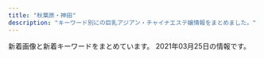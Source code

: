 ```yaml
---
title: "秋葉原・神田"
description: "キーワード別にの巨乳アジアン・チャイナエステ嬢情報をまとめました。"
---
```


新着画像と新着キーワードをまとめています。
2021年03月25日の情報です。

<DmmAffiliateIns />
<KeywordTable
  shops={
    [
    {
        "url": "http://genki-morix2.asia/",
        "keywords": {
            "84": 2,
            "87": 7,
            "86": 1,
            "88": 4,
            "C": 9,
            "89": 1,
            "85": 1
        },
        "station": "JR\u795e\u7530\u99c5\u6771\u53e3",
        "img_links": [
            "http://genki-morix2.asia/img/st30.jpg",
            "http://genki-morix2.asia/img/st52.jpg",
            "http://genki-morix2.asia/img/botton.png",
            "http://genki-morix2.asia/img/st58.jpg",
            "http://genki-morix2.asia/img/st24.jpg",
            "http://genki-morix2.asia/img/st019.jpg",
            "http://genki-morix2.asia/img/sta54.jpg",
            "http://genki-morix2.asia/img/st53.jpg",
            "http://genki-morix2.asia/img/no-photo-newface.jpg",
            "http://genki-morix2.asia/img/a.png",
            "http://genki-morix2.asia/img/st55.jpg",
            "http://genki-morix2.asia/img/sta58.jpg",
            "http://genki-morix2.asia/img/st053.jpg",
            "http://genki-morix2.asia/img/Q.png",
            "http://genki-morix2.asia/img/st16.jpg",
            "http://genki-morix2.asia/img/i.png",
            "http://genki-morix2.asia/img/st19.jpg",
            "http://genki-morix2.asia/img/st54.jpg",
            "http://genki-morix2.asia/img/st47.jpg",
            "http://genki-morix2.asia/img/sta47.jpg"
        ],
        "name": "\u5143\u6c17\u30e2\u30ea\u30e2\u30ea"
    },
    {
        "img_links": [
            "http://k-cocoro.co/images/remo.jpg",
            "http://k-cocoro.co/images/girlx_top.png",
            "http://k-cocoro.co/images/right_top.png",
            "http://k-cocoro.co/images/shishu_03.jpg",
            "http://k-cocoro.co/images/shishu_01.jpg",
            "http://k-cocoro.co/images/003.jpg",
            "http://k-cocoro.co/images/004.jpg",
            "http://k-cocoro.co/images/ss.jpg",
            "http://k-cocoro.co/images/002.jpg",
            "http://k-cocoro.co/images/right_bottom.png",
            "http://k-cocoro.co/images/mail.png",
            "http://k-cocoro.co/images/news_top.jpg",
            "http://k-cocoro.co/images/tite-staff.png",
            "http://k-cocoro.co/images/gg1.jpg",
            "http://k-cocoro.co/images/mya.jpg",
            "http://k-cocoro.co/images/girl_top.png",
            "http://k-cocoro.co/images/girl_01.png",
            "http://k-cocoro.co/images/nei_03.png",
            "http://k-cocoro.co/images/g2.jpg",
            "http://k-cocoro.co/images/pagetop.png",
            "http://k-cocoro.co/images/tite-magazine.png",
            "http://k-cocoro.co/images/nei_01.png",
            "http://k-cocoro.co/images/shishu_02.jpg",
            "http://k-cocoro.co/images/gg2.jpg",
            "http://k-cocoro.co/images/001.jpg",
            "http://k-cocoro.co/images/grande.jpg",
            "http://k-cocoro.co/images/girl_03.png",
            "http://k-cocoro.co/images/noimage.jpg",
            "http://k-cocoro.co/images/s2.jpg",
            "http://k-cocoro.co/images/yu.jpg",
            "http://k-cocoro.co/images/momo.jpg"
        ],
        "url": "http://k-cocoro.co/",
        "station": "JR\u795e\u7530\u99c5\u6771\u53e3",
        "name": "COCORO",
        "keywords": {
            "E": 4,
            "G": 1,
            "D": 3
        }
    },
    {
        "img_links": [],
        "name": "\u6c34\u306e\u604b",
        "station": "JR\u795e\u7530\u99c5\u5357\u53e3",
        "keywords": {},
        "url": "https://mizuno-koi.com/"
    },
    {
        "name": "\u30cf\u30d4\u30cd\u30b9",
        "keywords": {
            "86": 8,
            "83": 2,
            "E": 4,
            "C": 33,
            "88": 1,
            "87": 4,
            "85": 5,
            "89": 1,
            "D": 11
        },
        "url": "http://loman.ies.fun/",
        "station": "JR\u795e\u7530\u99c5\u5317\u53e3",
        "img_links": [
            "http://loman.ies.fun/photos/sites/33/2020/03/2020032611565659.jpg",
            "http://loman.ies.fun/photos/sites/33/2020/03/2020032611153250.jpg",
            "http://loman.ies.fun/photos/sites/33/2020/03/2020032611555543.jpg",
            "http://loman.ies.fun/images/room4.jpg",
            "http://loman.ies.fun/photos/sites/33/2020/08/2020081913260795.jpg",
            "http://loman.ies.fun/images/room2.jpg",
            "http://loman.ies.fun/images/s_staff.png",
            "http://loman.ies.fun/photos/sites/33/2020/03/202003261151446.jpg",
            "http://loman.ies.fun/photos/sites/33/2020/03/2020032611511046.jpg",
            "http://loman.ies.fun/photos/sites/33/2020/03/2020032611553428.jpg",
            "http://loman.ies.fun/photos/sites/33/2020/03/2020032611522152.jpg",
            "http://loman.ies.fun/photos/sites/33/2020/03/2020032611581687.jpg",
            "http://loman.ies.fun/photos/sites/33/2020/03/2020032611584396.jpg",
            "http://loman.ies.fun/images/s_news.png",
            "http://loman.ies.fun/photos/sites/33/2020/03/202003261200240.jpg",
            "http://loman.ies.fun/images/girl-z2.jpg",
            "http://loman.ies.fun/photos/sites/33/2020/03/202003261138067.jpg",
            "http://loman.ies.fun/images/girl-z1.jpg",
            "http://loman.ies.fun/images/s_pick.png",
            "http://loman.ies.fun/images/room3.jpg",
            "http://loman.ies.fun/photos/sites/33/2020/03/2020032611445885.jpg",
            "http://loman.ies.fun/images/mobile.jpg",
            "http://loman.ies.fun/photos/sites/33/2020/03/2020032611443518.jpg",
            "http://loman.ies.fun/images/top.png",
            "http://loman.ies.fun/photos/sites/33/2020/03/2020032611581578.jpg",
            "http://loman.ies.fun/photos/sites/33/2020/03/2020032612000446.jpg",
            "http://loman.ies.fun/photos/sites/33/2020/03/2020032611445837.jpg",
            "http://loman.ies.fun/photos/sites/33/2020/03/2020032611565587.jpg",
            "http://loman.ies.fun/photos/sites/33/2020/03/2020032611562755.jpg",
            "http://loman.ies.fun/photos/sites/33/2020/03/2020032611565613.jpg",
            "http://loman.ies.fun/photos/sites/33/2020/03/202003261158439.jpg",
            "http://loman.ies.fun/images/room1.jpg"
        ]
    },
    {
        "name": "\u7652\u611b",
        "url": "http://yu-ai.work/",
        "img_links": [
            "http://yu-ai.work/img/st18.jpg",
            "http://yu-ai.work/img/st019.jpg",
            "http://yu-ai.work/sp/img/botton.jpg",
            "http://yu-ai.work/img/sta13.jpg",
            "http://yu-ai.work/sp/img/sta16.jpg",
            "http://yu-ai.work/img/sc15.jpg",
            "http://yu-ai.work/sp/img/sta9.jpg",
            "http://yu-ai.work/img/men-es-ran.jpg",
            "http://yu-ai.work/img/sta16.jpg",
            "http://yu-ai.work/sp/img/p17.jpg",
            "http://yu-ai.work/sp/img/sta10.jpg",
            "http://yu-ai.work/sp/img/acc3.jpg",
            "http://yu-ai.work/img/sc9.jpg",
            "http://yu-ai.work/img/st12.jpg",
            "http://yu-ai.work/img/head.jpg",
            "http://yu-ai.work/img/sta12.jpg",
            "http://yu-ai.work/sp/img/pic.jpg",
            "http://yu-ai.work/img/st010.jpg",
            "http://yu-ai.work/img/st14.jpg",
            "http://yu-ai.work/img/sc10.jpg",
            "http://yu-ai.work/sp/img/add.jpg",
            "http://yu-ai.work/img/fla.jpg",
            "http://yu-ai.work/img/sta20.jpg",
            "http://yu-ai.work/img/sta18.jpg",
            "http://yu-ai.work/img/st13.jpg",
            "http://yu-ai.work/img/sc17.jpg",
            "http://yu-ai.work/img/st17.jpg",
            "http://yu-ai.work/img/st9.jpg",
            "http://yu-ai.work/img/st014.jpg",
            "http://yu-ai.work/img/acc3.jpg",
            "http://yu-ai.work/img/st013.jpg",
            "http://yu-ai.work/sp/img/sta20.jpg",
            "http://yu-ai.work/sp/img/p20.jpg",
            "http://yu-ai.work/sp/img/pc.jpg",
            "http://yu-ai.work/sp/img/tit.jpg",
            "http://yu-ai.work/img/st0012.jpg",
            "http://yu-ai.work/img/st16.jpg",
            "http://yu-ai.work/img/sta14.jpg",
            "http://yu-ai.work/img/sc16.jpg",
            "http://yu-ai.work/sp/img/time.jpg",
            "http://yu-ai.work/img/botton.jpg",
            "http://yu-ai.work/img/sc20.jpg",
            "http://yu-ai.work/sp/img/t-o.jpg",
            "http://yu-ai.work/img/st009.jpg",
            "http://yu-ai.work/img/sta10.jpg",
            "http://yu-ai.work/img/sc19.jpg",
            "http://yu-ai.work/sp/img/t-r.jpg",
            "http://yu-ai.work/img/st012.jpg",
            "http://yu-ai.work/img/st20.jpg",
            "http://yu-ai.work/img/sc18.jpg",
            "http://yu-ai.work/img/st10.jpg",
            "http://yu-ai.work/sp/img/info.jpg",
            "http://yu-ai.work/sp/img/t-s.jpg",
            "http://yu-ai.work/sp/img/p18.jpg",
            "http://yu-ai.work/sp/img/sta12.jpg",
            "http://yu-ai.work/sp/img/sys.jpg",
            "http://yu-ai.work/img/st19.jpg",
            "http://yu-ai.work/sp/img/t-t.jpg",
            "http://yu-ai.work/img/acc1.jpg",
            "http://yu-ai.work/img/sc13.jpg",
            "http://yu-ai.work/sp/img/sta15.jpg",
            "http://yu-ai.work/img/sc14.jpg",
            "http://yu-ai.work/sp/img/sta17.jpg",
            "http://yu-ai.work/img/nos.jpg",
            "http://yu-ai.work/img/sc12.jpg",
            "http://yu-ai.work/img/acc2.jpg",
            "http://yu-ai.work/img/st15.jpg",
            "http://yu-ai.work/sp/img/acc2.jpg",
            "http://yu-ai.work/sp/img/sta18.jpg",
            "http://yu-ai.work/img/sta17.jpg",
            "http://yu-ai.work/img/sta19.jpg",
            "http://yu-ai.work/img/st020.jpg",
            "http://yu-ai.work/sp/img/sta14.jpg",
            "http://yu-ai.work/sp/img/tel.jpg",
            "http://yu-ai.work/img/st018.jpg",
            "http://yu-ai.work/sp/img/sta13.jpg",
            "http://yu-ai.work/sp/img/sta19.jpg",
            "http://yu-ai.work/img/st0013.jpg",
            "http://yu-ai.work/img/st09.jpg",
            "http://yu-ai.work/img/sta15.jpg",
            "http://yu-ai.work/sp/img/t-a.jpg",
            "http://yu-ai.work/sp/img/cam.jpg",
            "http://yu-ai.work/sp/img/p19.jpg",
            "http://yu-ai.work/img/sta9.jpg",
            "http://yu-ai.work/sp/img/acc1.jpg",
            "http://yu-ai.work/img/st015.jpg"
        ],
        "station": "JR\u79cb\u8449\u539f\u99c5\u662d\u548c\u901a\u308a\u53e3",
        "keywords": {
            "84": 3,
            "86": 3,
            "C": 24,
            "85": 24,
            "D": 24,
            "87": 3,
            "E": 3
        }
    },
    {
        "img_links": [
            "http://kaede.tyo.cm/images/s1.png",
            "http://kaede.tyo.cm/photos/sites/15/2019/01/2019012110352218.jpg",
            "http://kaede.tyo.cm/photos/sites/15/2017/04/8.jpg",
            "http://kaede.tyo.cm/photos/sites/15/2018/12/2018122811325315.jpg",
            "http://kaede.tyo.cm/photos/sites/15/2017/07/\u5fae\u4fe1\u56fe\u7247_20170731133036.jpg",
            "http://kaede.tyo.cm/photos/sites/15/2018/07/2018070602462928.jpg",
            "http://kaede.tyo.cm/images/n1.jpg",
            "http://kaede.tyo.cm/images/s_pick.png",
            "http://kaede.tyo.cm/photos/sites/15/2018/12/2018122510575438.jpg",
            "http://kaede.tyo.cm/photos/sites/15/2018/04/2018042103445537.jpg",
            "http://kaede.tyo.cm/photos/sites/15/2017/04/03.jpg",
            "http://kaede.tyo.cm/images/s_news.png",
            "http://kaede.tyo.cm/images/n3.png",
            "http://kaede.tyo.cm/photos/sites/15/2018/03/2018032208244424.jpg",
            "http://kaede.tyo.cm/images/s3.png",
            "http://kaede.tyo.cm/photos/sites/15/2019/07/2019072218445895.jpg",
            "http://kaede.tyo.cm/photos/sites/15/2017/05/05.jpg",
            "http://kaede.tyo.cm/images/s_staff.jpg",
            "http://kaede.tyo.cm/photos/sites/15/2017/03/298510852981895493.jpg",
            "http://kaede.tyo.cm/images/top.png",
            "http://kaede.tyo.cm/photos/sites/15/2020/08/2020081913203996.jpg",
            "http://kaede.tyo.cm/images/room1.jpg",
            "http://kaede.tyo.cm/photos/sites/15/2018/05/2018052602053211.jpg",
            "http://kaede.tyo.cm/photos/sites/15/2018/10/2018101210462259.jpg",
            "http://kaede.tyo.cm/photos/sites/15/2019/08/201908021145272.jpg",
            "http://kaede.tyo.cm/photos/sites/15/2017/11/2017112902394723.jpg",
            "http://kaede.tyo.cm/photos/sites/15/2017/05/10.jpg",
            "http://kaede.tyo.cm/photos/sites/15/2019/11/2019110102312566.jpg",
            "http://kaede.tyo.cm/photos/sites/15/2018/01/2018013009203349.jpg",
            "http://kaede.tyo.cm/images/room2.jpg",
            "http://kaede.tyo.cm/images/room3.jpg",
            "http://kaede.tyo.cm/images/mobile.png",
            "http://kaede.tyo.cm/photos/sites/15/2018/12/2018122110282270.jpg",
            "http://kaede.tyo.cm/images/room4.jpg",
            "http://kaede.tyo.cm/photos/sites/15/2018/07/2018071202180120.jpg",
            "http://kaede.tyo.cm/photos/sites/15/2019/09/2019092410360674.jpg",
            "http://kaede.tyo.cm/photos/sites/15/2018/06/2018060802410544.jpg",
            "http://kaede.tyo.cm/photos/sites/15/2018/09/2018090301232862.jpg",
            "http://kaede.tyo.cm/photos/sites/15/2019/08/201908031036100.jpg",
            "http://kaede.tyo.cm/photos/sites/15/2018/07/201807050359241.jpg",
            "http://kaede.tyo.cm/photos/sites/15/2018/03/2018031401333199.jpg",
            "http://kaede.tyo.cm/photos/sites/15/2017/05/1.jpg",
            "http://kaede.tyo.cm/photos/sites/15/2018/09/2018092310253191.jpg",
            "http://kaede.tyo.cm/photos/sites/15/2020/03/2020031613344696.jpg",
            "http://kaede.tyo.cm/photos/sites/15/2018/12/2018122510562151.jpg",
            "http://kaede.tyo.cm/photos/sites/15/2019/07/2019072310543855.jpg",
            "http://kaede.tyo.cm/photos/sites/15/2017/12/2017121802123582.jpg",
            "http://kaede.tyo.cm/photos/sites/15/2017/04/st4.jpg",
            "http://kaede.tyo.cm/photos/sites/15/2019/05/2019051510502494.jpg",
            "http://kaede.tyo.cm/photos/sites/15/2019/11/2019110102312976.jpg"
        ],
        "name": "\u604b\u306e\u82b1",
        "keywords": {
            "87": 6,
            "C": 2,
            "88": 2,
            "E": 5,
            "86": 14,
            "D": 21,
            "85": 5,
            "84": 1,
            "F": 1,
            "\u4e73": 1,
            "90": 1
        },
        "station": "JR\u795e\u7530\u99c5\u6771\u53e3",
        "url": "http://kaede.tyo.cm/"
    },
    {
        "name": "\u8336\u8336",
        "img_links": [
            "http://esute-kanda.tokyo/images/st/st_ran.jpg",
            "http://esute-kanda.tokyo/images/st/st_mariko.jpg",
            "http://esute-kanda.tokyo/images/st/st_rui.jpg",
            "http://esute-kanda.tokyo/images/st/st_moka.jpg",
            "http://esute-kanda.tokyo/images/st/st_natsu.jpg",
            "http://esute-kanda.tokyo/images/st/st_riri.jpg",
            "http://esute-kanda.tokyo/images/st/st_momo.jpg",
            "http://esute-kanda.tokyo/images/st/st_sakura.jpg",
            "http://esute-kanda.tokyo/images/access/ac_photo.jpg",
            "http://esute-kanda.tokyo/images/st/st_jennie.jpg",
            "http://esute-kanda.tokyo/images/st/st_ryo.jpg",
            "http://esute-kanda.tokyo/images/st/st_suzu.jpg",
            "http://esute-kanda.tokyo/images/st/st_yuyu.jpg",
            "http://esute-kanda.tokyo/images/st/st_mao.jpg",
            "http://esute-kanda.tokyo/images/st/st_kanon.jpg",
            "http://esute-kanda.tokyo/images/st/st_yuki.jpg",
            "http://esute-kanda.tokyo/images/st/st_yaya.jpg",
            "http://esute-kanda.tokyo/images/st/st_yuuka.jpg",
            "http://esute-kanda.tokyo/images/st/st_jennie2.jpg",
            "http://esute-kanda.tokyo/images/top2.png",
            "http://esute-kanda.tokyo/images/st/st_sara.jpg",
            "http://esute-kanda.tokyo/images/top.png",
            "http://esute-kanda.tokyo/images/st/st_ayaka.jpg",
            "http://esute-kanda.tokyo/images/st/st_nanami.jpg",
            "http://esute-kanda.tokyo/images/st/st_riko.jpg"
        ],
        "url": "http://esute-kanda.tokyo/",
        "keywords": {
            "C": 24,
            "G": 4,
            "\u7206\u4e73": 4,
            "\u4e73": 4,
            "D": 12,
            "\u80f8": 1,
            "F": 9,
            "E": 4
        },
        "station": "\u795e\u7530\u99c5\u897f\u53e3"
    },
    {
        "station": "JR\u79cb\u8449\u539f\u99c5\u662d\u548c\u901a\u308a\u53e3",
        "img_links": [
            "http://rakuen.weblog.tc/sys2.jpg",
            "http://rakuen.weblog.tc/s1.png",
            "http://rakuen.weblog.tc/head.jpg",
            "http://rakuen.weblog.tc/2/uploadimg/1610606104.jpg",
            "http://rakuen.weblog.tc/sys1.jpg",
            "http://rakuen.weblog.tc/staff_t.jpg",
            "http://rakuen.weblog.tc/2/uploadimg/1597806778.jpg",
            "http://rakuen.weblog.tc/2/uploadimg/1608816747.jpg",
            "http://rakuen.weblog.tc/news.jpg",
            "http://rakuen.weblog.tc/int1.png",
            "http://rakuen.weblog.tc/2/uploadimg/1615208908.jpeg",
            "http://rakuen.weblog.tc/2/uploadimg/1607661251.jpg",
            "http://rakuen.weblog.tc/2/uploadimg/1591787978.jpg",
            "http://rakuen.weblog.tc/2/uploadimg/1587527512.jpg",
            "http://rakuen.weblog.tc/2/uploadimg/1587527299.jpg",
            "http://rakuen.weblog.tc/2/uploadimg/1604372331.jpg",
            "http://rakuen.weblog.tc/2/uploadimg/1615208938.jpg",
            "http://rakuen.weblog.tc/2/uploadimg/1610606335.jpg"
        ],
        "name": "\u697d\u5712",
        "keywords": {
            "87": 1,
            "86": 3,
            "C": 1,
            "85": 2,
            "D": 3,
            "90": 1,
            "E": 3,
            "98": 1,
            "83": 1,
            "G": 1
        },
        "url": "http://rakuen.weblog.tc/"
    },
    {
        "keywords": {
            "85": 6,
            "87": 8,
            "89": 4,
            "D": 18,
            "86": 4,
            "E": 2
        },
        "name": "\u30e9\u30d6\u30ac\u30fc\u30c7\u30f3",
        "station": "JR\u79cb\u8449\u539f\u99c5\u662d\u548c\u901a\u308a\u53e3",
        "img_links": [
            "http://www.lovegarden-s.info/img/pic_info.png",
            "http://www.lovegarden-s.info/photo/202001/15796781601253232552.jpg",
            "http://www.lovegarden-s.info/img/return.png",
            "http://www.lovegarden-s.info/photo/201602/14547356612012610027.jpg",
            "http://www.lovegarden-s.info/photo/home/4831576458331.jpg",
            "http://www.lovegarden-s.info/photo/201811/15420361921270089007.jpg",
            "http://www.lovegarden-s.info/photo/201504/1430403080602083079.jpg",
            "http://www.lovegarden-s.info/photo/home/1071580955755.jpg",
            "http://www.lovegarden-s.info/photo/201912/15762841361405259657.png",
            "http://www.lovegarden-s.info/photo/201912/15764583101976861511.jpg",
            "http://www.lovegarden-s.info/img/img1.png",
            "http://www.lovegarden-s.info/img/info.png",
            "http://www.lovegarden-s.info/photo/home/4231542036212.jpg",
            "http://www.lovegarden-s.info/photo/home/8341599896251.jpg",
            "http://www.lovegarden-s.info/photo/home/8901454735680.jpg",
            "http://www.lovegarden-s.info/photo/202009/15998962431272351164.jpeg",
            "http://www.lovegarden-s.info/photo/home/7251576458086.jpg",
            "http://www.lovegarden-s.info/photo/home/8951576457983.jpg",
            "http://www.lovegarden-s.info/photo/home/8651455104921.jpg",
            "http://www.lovegarden-s.info/photo/home/9871580969716.jpg",
            "http://www.lovegarden-s.info/photo/home/4781579678186.jpg",
            "http://www.lovegarden-s.info/img/link.png",
            "http://www.lovegarden-s.info/photo/202002/1580969705245014003.jpeg",
            "http://www.lovegarden-s.info/img/top.png",
            "http://www.lovegarden-s.info/img/staff.png",
            "http://www.lovegarden-s.info/photo/202002/15809557251246469135.jpg",
            "http://www.lovegarden-s.info/photo/201912/15762826581589257136.jpeg",
            "http://www.lovegarden-s.info/photo/home/9601430403087.jpg",
            "http://www.lovegarden-s.info/img/re2.png",
            "http://www.lovegarden-s.info/photo/201602/1455104915985663806.jpg",
            "http://www.lovegarden-s.info/img/img2.png"
        ],
        "url": "http://www.lovegarden-s.info/"
    },
    {
        "station": "JR\u79cb\u8449\u539f\u99c5\u662d\u548c\u901a\u308a\u53e3",
        "name": "\u5409\u96c5",
        "keywords": {},
        "url": "http://ziya7788.info/",
        "img_links": [
            "http://ziya7788.info/images/top-1_09.jpg",
            "http://ziya7788.info/images/top-news.jpg",
            "http://ziya7788.info/images/top-1_01.jpg",
            "http://ziya7788.info/images/top-munu-1_02.jpg",
            "http://ziya7788.info/images/top-munu-1_05.jpg",
            "http://ziya7788.info/images/staff-img.jpg",
            "http://ziya7788.info/images/top-1_03.jpg",
            "http://ziya7788.info/images/top-1_06.jpg",
            "http://ziya7788.info/images/index_qr.jpg",
            "http://ziya7788.info/images/top-munu-1_01.jpg",
            "http://ziya7788.info/images/top-munu-1_06.jpg",
            "http://ziya7788.info/images/i-4.jpg",
            "http://ziya7788.info/images/i-3.jpg",
            "http://ziya7788.info/images/top-img.jpg",
            "http://ziya7788.info/images/top-munu-1_04.jpg",
            "http://ziya7788.info/images/top-1_07.jpg",
            "http://ziya7788.info/images/top-1_02.jpg",
            "http://ziya7788.info/images/top-munu-1_03.jpg",
            "http://ziya7788.info/images/i-2.jpg",
            "http://ziya7788.info/images/i-5.jpg",
            "http://ziya7788.info/images/top-1_04.jpg",
            "http://ziya7788.info/images/i-6.jpg",
            "http://ziya7788.info/images/top-1_08.jpg",
            "http://ziya7788.info/images/i-1.jpg",
            "http://ziya7788.info/images/top-1_05.jpg"
        ]
    },
    {
        "name": "\u5c11\u5973\u5b66\u5712",
        "img_links": [
            "http://gakuenadmin.jpest.net/uploads/2021/03/2021031703491211.jpeg",
            "http://gakuenadmin.jpest.net/uploads/2020/11/2020112607092280.jpeg",
            "http://gakuenadmin.jpest.net/uploads/2021/01/2021012602174428-e1615696882103.jpeg",
            "http://gakuenadmin.jpest.net/uploads/2021/01/2021013104094765.jpg",
            "http://gakuenadmin.jpest.net/uploads/2021/02/2021021709042073.jpeg",
            "http://gakuenadmin.jpest.net/uploads/2021/02/2021021404551428.jpg",
            "http://gakuenadmin.jpest.net/uploads/2021/02/2021021404545968.jpg",
            "http://gakuenadmin.jpest.net/uploads/2021/01/2021013104085726.jpg",
            "http://gakuenadmin.jpest.net/uploads/2021/02/2021021404543751.jpg",
            "http://gakuen.jpest.net/images/c2.jpg",
            "http://gakuen.jpest.net/images/c6.jpg",
            "http://gakuen.jpest.net/images/c9.jpg",
            "http://gakuenadmin.jpest.net/uploads/2020/11/202011170741460-e1613281451949.jpg",
            "http://gakuenadmin.jpest.net/uploads/2021/03/2021032214491843-e1616424582330.jpeg",
            "http://gakuenadmin.jpest.net/uploads/2020/11/2020111707403491.jpg",
            "http://gakuenadmin.jpest.net/uploads/2021/03/2021031909080778-e1616144896573.jpeg",
            "http://gakuen.jpest.net/images/c7.jpg",
            "http://gakuenadmin.jpest.net/uploads/2020/11/2020111905172382.jpeg",
            "http://gakuenadmin.jpest.net/uploads/2020/11/2020112607090815.jpeg",
            "http://gakuen.jpest.net/images/c10.jpg",
            "http://gakuen.jpest.net/images/c8.jpg",
            "http://gakuenadmin.jpest.net/uploads/2021/03/2021031703464276.jpeg",
            "http://gakuenadmin.jpest.net/uploads/2021/03/2021032109395478-e1616319941987.jpeg",
            "http://gakuen.jpest.net/images/c4.jpg",
            "http://gakuenadmin.jpest.net/uploads/2020/11/2020111905143846.jpeg",
            "http://gakuen.jpest.net/images/c3.jpg",
            "http://gakuenadmin.jpest.net/uploads/2021/02/2021021405363587.jpeg",
            "http://gakuenadmin.jpest.net/uploads/2021/02/2021021709012527.jpeg",
            "http://gakuen.jpest.net/images/tel.png",
            "http://gakuen.jpest.net/images/c1.jpg",
            "http://gakuenadmin.jpest.net/uploads/2020/11/g4.jpg",
            "http://gakuen.jpest.net/images/c5.jpg"
        ],
        "url": "http://gakuen.jpest.net/",
        "station": "JR\u79cb\u8449\u539f\u99c5\u662d\u548c\u901a\u308a\u53e3",
        "keywords": {
            "85": 2,
            "E": 1,
            "89": 2,
            "C": 2,
            "88": 1,
            "F": 2
        }
    },
    {
        "name": "\u3082\u307f\u697d",
        "station": "JR\u795e\u7530\u99c5\u897f\u53e3",
        "url": "http://refresh-salon.tokyo/",
        "img_links": [
            "http://refresh-salon.tokyo/images/st/st_saya.jpg",
            "http://refresh-salon.tokyo/images/st/st_risa.jpg",
            "http://refresh-salon.tokyo/images/st/st_rin.jpg",
            "http://refresh-salon.tokyo/images/st/st_anna.jpg",
            "http://refresh-salon.tokyo/images/topimage/main2.jpg",
            "http://refresh-salon.tokyo/images/img/wanted.jpg",
            "http://refresh-salon.tokyo/images/st/st_momo.jpg",
            "http://refresh-salon.tokyo/images/st/st_mei.jpg",
            "http://refresh-salon.tokyo/images/st/st_mariko.jpg",
            "http://refresh-salon.tokyo/images/st/st_miko.jpg",
            "http://refresh-salon.tokyo/images/st/st_nana.jpg",
            "http://refresh-salon.tokyo/images/st/st_aiko.jpg",
            "http://refresh-salon.tokyo/images/st/st_koko.jpg",
            "http://refresh-salon.tokyo/images/st/st_junko.jpg"
        ],
        "keywords": {
            "E": 2,
            "C": 41,
            "D": 20,
            "G": 2
        }
    },
    {
        "keywords": {
            "90": 1,
            "89": 1,
            "C": 2,
            "88": 1,
            "87": 2,
            "D": 2
        },
        "img_links": [
            "http://junpu.jpest.net/images/b1.jpg",
            "http://junpuadmin.jpest.net/uploads/2021/03/F7C00EE9-927A-47A7-8326-5DDD734524D3-e1616670644624.jpeg",
            "http://junpu.jpest.net/images/footer.jpg",
            "http://junpu.jpest.net/images/head.jpg",
            "http://junpu.jpest.net/images/tt.jpg",
            "http://junpuadmin.jpest.net/uploads/2021/03/83C48824-2519-4242-AFE2-7378C799E7A5-e1616669850275.jpeg",
            "http://junpu.jpest.net/images/r4.jpg",
            "http://junpu.jpest.net/images/tiao.jpg",
            "http://junpu.jpest.net/images/telb1.jpg",
            "http://junpuadmin.jpest.net/uploads/2021/03/7DF98585-FEC5-4FF5-9678-A9BFC136BDE3-e1616669731256.jpeg",
            "http://junpuadmin.jpest.net/uploads/2021/03/68E5FAF6-27FF-49F8-890E-3E20D21AD5CA-e1616669772474.jpeg",
            "http://junpu.jpest.net/images/sys.png",
            "http://junpu.jpest.net/images/telhead.jpg",
            "http://junpuadmin.jpest.net/uploads/2021/03/E9285618-ADB5-4883-8AD0-CFD49E30DB46-e1616669919644.jpeg",
            "http://junpuadmin.jpest.net/uploads/2021/03/F6B3E21B-950B-49DC-B9B6-248CFD89F68B-e1616669889389.jpeg",
            "http://junpuadmin.jpest.net/uploads/2021/03/D33A0764-9D68-44FD-8176-B734C91547E1-e1616669802826.jpeg"
        ],
        "station": "JR\u79cb\u8449\u539f\u99c5\u662d\u548c\u901a\u308a\u53e3",
        "name": "\u9806\u98a8",
        "url": "http://junpu.jpest.net/"
    },
    {
        "station": "JR\u795e\u7530\u99c5\u5317\u53e3",
        "img_links": [
            "http://nene-kanda.net/images/share/tel.png",
            "http://nene-kanda.net/images/st/st_rumi.jpg",
            "http://nene-kanda.net/images/st/st_mie.jpg",
            "http://nene-kanda.net/images/share/sptel.png",
            "http://nene-kanda.net/images/st/st_saki.jpg",
            "http://nene-kanda.net/images/st/st_miki.jpg",
            "http://nene-kanda.net/images/share/pagetop.png",
            "http://nene-kanda.net/images/topimage/subimage.jpg",
            "http://nene-kanda.net/images/4.jpg",
            "http://nene-kanda.net/images/st/st_mimi.jpg",
            "http://nene-kanda.net/images/st/st_mirei.jpg",
            "http://nene-kanda.net/images/1.jpg",
            "http://nene-kanda.net/images/3.jpg",
            "http://nene-kanda.net/images/2.jpg",
            "http://nene-kanda.net/images/topimage/topimage.jpg",
            "http://nene-kanda.net/images/st/st_mao.jpg",
            "http://nene-kanda.net/images/st/st_hitomi.jpg",
            "http://nene-kanda.net/images/st/st_ruru.jpg"
        ],
        "keywords": {
            "E": 4,
            "F": 4,
            "C": 41,
            "D": 15
        },
        "name": "NeNe\uff5e\u30cd\u30cd\uff5e",
        "url": "http://nene-kanda.net/index.html"
    },
    {
        "name": "\u82b1\u6c34\u6728",
        "img_links": [
            "http://xn--vckg5a9gugx77p8s4b.biz/images/m60.jpg",
            "http://xn--vckg5a9gugx77p8s4b.biz/images/m20.jpg",
            "http://xn--vckg5a9gugx77p8s4b.biz/images/t5.jpg",
            "http://xn--vckg5a9gugx77p8s4b.biz/images/ltb.jpg",
            "http://xn--vckg5a9gugx77p8s4b.biz/images/m40.jpg",
            "http://xn--vckg5a9gugx77p8s4b.biz/images/cg05.jpg",
            "http://xn--vckg5a9gugx77p8s4b.biz/images/rot.jpg",
            "http://xn--vckg5a9gugx77p8s4b.biz/images/m50.jpg",
            "http://xn--vckg5a9gugx77p8s4b.biz/images/cg03.jpg",
            "http://xn--vckg5a9gugx77p8s4b.biz/images/cg07.jpg",
            "http://xn--vckg5a9gugx77p8s4b.biz/images/top.jpg",
            "http://xn--vckg5a9gugx77p8s4b.biz/images/t2.jpg",
            "http://xn--vckg5a9gugx77p8s4b.biz/images/cg02.jpg",
            "http://xn--vckg5a9gugx77p8s4b.biz/images/act.jpg",
            "http://xn--vckg5a9gugx77p8s4b.biz/images/cg01.jpg",
            "http://xn--vckg5a9gugx77p8s4b.biz/images/cg051.jpg",
            "http://xn--vckg5a9gugx77p8s4b.biz/images/t3.jpg",
            "http://xn--vckg5a9gugx77p8s4b.biz/images/cg091.jpg",
            "http://xn--vckg5a9gugx77p8s4b.biz/images/lab.jpg",
            "http://xn--vckg5a9gugx77p8s4b.biz/images/t4.jpg",
            "http://xn--vckg5a9gugx77p8s4b.biz/images/t1.jpg",
            "http://xn--vckg5a9gugx77p8s4b.biz/images/m10.jpg",
            "http://xn--vckg5a9gugx77p8s4b.biz/images/ret1.jpg",
            "http://xn--vckg5a9gugx77p8s4b.biz/images/no.png",
            "http://xn--vckg5a9gugx77p8s4b.biz/images/line.png",
            "http://xn--vckg5a9gugx77p8s4b.biz/images/cg06.jpg",
            "http://xn--vckg5a9gugx77p8s4b.biz/images/ret.jpg",
            "http://xn--vckg5a9gugx77p8s4b.biz/images/cg09.jpg",
            "http://xn--vckg5a9gugx77p8s4b.biz/images/m30.jpg",
            "http://xn--vckg5a9gugx77p8s4b.biz/images/cg04.jpg",
            "http://xn--vckg5a9gugx77p8s4b.biz/images/cg08.jpg",
            "http://xn--vckg5a9gugx77p8s4b.biz/images/fla.jpg"
        ],
        "url": "http://xn--vckg5a9gugx77p8s4b.biz/",
        "keywords": {
            "D": 2,
            "85": 1,
            "88": 2,
            "86": 5,
            "G": 1,
            "E": 5,
            "F": 1,
            "87": 1
        },
        "station": "JR\u79cb\u8449\u539f\u99c5\u662d\u548c\u901a\u308a\u53e3"
    },
    {
        "keywords": {
            "84": 1
        },
        "url": "http://www.asakusabashi-est.xyz/",
        "name": "Oualia\u30fb\u30af\u30aa\u30ea\u30a2",
        "station": "JR\u6d45\u8349\u6a4b\u99c5\u6771\u53e3",
        "img_links": [
            "http://www.asakusabashi-est.xyz/images/nav/lanmu-t-job.jpg",
            "http://www.asakusabashi-est.xyz/images/idnex-down/index-down-if_05.jpg",
            "http://www.asakusabashi-est.xyz/images/staff/4/2.jpg",
            "http://www.asakusabashi-est.xyz/images/top/t3.png",
            "http://www.asakusabashi-est.xyz/images/shop/zi3.png",
            "http://www.asakusabashi-est.xyz/images/idnex-down/index-down-if_03.jpg",
            "http://www.asakusabashi-est.xyz/images/idnex-down/index-down-if_12.jpg",
            "http://www.asakusabashi-est.xyz/images/index-aridel_02.jpg",
            "http://www.asakusabashi-est.xyz/images/index-aridel_10.jpg",
            "http://www.asakusabashi-est.xyz/images/index-aridel_18.jpg",
            "http://www.asakusabashi-est.xyz/images/staff/2/moro/moro.jpg",
            "http://www.asakusabashi-est.xyz/images/staff/4/4.jpg",
            "http://www.asakusabashi-est.xyz/images/staff/akira.jpg",
            "http://www.asakusabashi-est.xyz/images/idnex-down/index-down-if_07.jpg",
            "http://www.asakusabashi-est.xyz/images/nav/lanmu-t-st.jpg",
            "http://www.asakusabashi-est.xyz/images/sys/lanmu-zi-s7.png",
            "http://www.asakusabashi-est.xyz/images/shop/zi4.png",
            "http://www.asakusabashi-est.xyz/images/top/t3.jpg",
            "http://www.asakusabashi-est.xyz/images/index-aridel_20.jpg",
            "http://www.asakusabashi-est.xyz/images/staff/6.jpg",
            "http://www.asakusabashi-est.xyz/images/index-aridel_24.jpg",
            "http://www.asakusabashi-est.xyz/images/shop/zi2.png",
            "http://www.asakusabashi-est.xyz/images/staff/4/3.jpg",
            "http://www.asakusabashi-est.xyz/images/shop/zi.png",
            "http://www.asakusabashi-est.xyz/images/nav/lanmu-t-sys.jpg",
            "http://www.asakusabashi-est.xyz/images/top/t2.jpg",
            "http://www.asakusabashi-est.xyz/images/index-aridel_07.jpg"
        ]
    },
    {
        "img_links": [
            "https://yumegokochi1.com/_src/49451739/s__37322773.jpg",
            "https://yumegokochi1.com/_src/49690958/mikinew22.png",
            "https://yumegokochi1.com/_src/49801147/1.jpg",
            "https://yumegokochi1.com/_src/49451769/sign.png",
            "https://yumegokochi1.com/_src/49451694/img20200920141422782540.png",
            "https://yumegokochi1.com/_src/49451762/9dfc3519-db15-4421-9d5a-72bca41cf758.jpg",
            "https://yumegokochi1.com/_src/49451698/img20200920211111185467.png",
            "https://yumegokochi1.com/_src/49451761/73712a1b-86b8-482b-b4d2-d8a85862327f.jpg",
            "https://yumegokochi1.com/_src/49800470/mikinew22.png",
            "https://yumegokochi1.com/_src/49451688/mikinew22.png",
            "https://yumegokochi1.com/_src/49451759/mikinew22.png",
            "https://yumegokochi1.com/_src/49601604/img_5364.png",
            "https://yumegokochi1.com/_src/49451804/9dfc3519-db15-4421-9d5a-72bca41cf758.jpg",
            "https://yumegokochi1.com/_src/49451704/img20200921221149975618.png",
            "https://yumegokochi1.com/_src/49451710/gettyimages-1124713982.jpg",
            "https://yumegokochi1.com/_src/49600659/mikinew22.png",
            "https://yumegokochi1.com/_src/49690956/mikinew22.png",
            "https://yumegokochi1.com/_src/49451724/2019-06-03_20200201221114.png",
            "https://yumegokochi1.com/_src/49451706/img20200921221149975618.png",
            "https://yumegokochi1.com/_src/53271233/hinamatsuri.png",
            "https://yumegokochi1.com/_src/49451753/mikinew22.png",
            "https://yumegokochi1.com/_src/49451751/s__37707790.jpg",
            "https://yumegokochi1.com/_src/49800727/1.jpg",
            "https://yumegokochi1.com/_src/49451747/mikinew22.png",
            "https://yumegokochi1.com/_src/49451721/2019-06-03_20200201221114.png",
            "https://yumegokochi1.com/_src/49800472/mikinew22.png",
            "https://yumegokochi1.com/_src/49451755/mikinew22.png",
            "https://yumegokochi1.com/_src/49451725/img20200920211111185467.png",
            "https://yumegokochi1.com/_src/49451708/img20200921221149975618.png",
            "https://yumegokochi1.com/_src/49451690/tel.png",
            "https://yumegokochi1.com/_src/49601606/mikinew22.png",
            "https://yumegokochi1.com/_src/49451714/img20200920211111185467.png",
            "https://yumegokochi1.com/_src/49451741/panda.png",
            "https://yumegokochi1.com/_src/49451757/mikinew22.png",
            "https://yumegokochi1.com/_src/49800856/2.jpg",
            "https://yumegokochi1.com/_src/49600657/mikinew22.png",
            "https://yumegokochi1.com/_src/49451712/gettyimages-1124713982.jpg"
        ],
        "name": "\u30d1\u30f3\u30c0\u30de\u30c3\u30b5\u30fc\u30b8",
        "url": "https://yumegokochi1.com/",
        "station": "JR\u79cb\u8449\u539f\u99c5\u662d\u548c\u901a\u308a\u53e3",
        "keywords": {}
    },
    {
        "keywords": {
            "C": 23,
            "F": 23,
            "E": 23,
            "D": 207,
            "G": 23
        },
        "name": "\u7652\u51e6\uff5e\u3086\u3069\u3053\u308d",
        "img_links": [
            "http://yudokoro.xyz/images/campaign.jpg",
            "http://yudokoro.xyz/images/st/st_rena.jpg",
            "http://yudokoro.xyz/images/st/st_miro.jpg",
            "http://yudokoro.xyz/images/st/st_momoka.jpg",
            "http://yudokoro.xyz/images/st/st_ai.jpg",
            "http://yudokoro.xyz/images/st/st_yaya.jpg",
            "http://yudokoro.xyz/images/st/st_ao.jpg",
            "http://yudokoro.xyz/images/header_main_visual2.jpg",
            "http://yudokoro.xyz/images/st/st_yui.jpg",
            "http://yudokoro.xyz/images/st/st_maya.jpg",
            "http://yudokoro.xyz/images/st/st_yumi.jpg",
            "http://yudokoro.xyz/images/st/st_miho.jpg",
            "http://yudokoro.xyz/images/header_main_visual3.jpg",
            "http://yudokoro.xyz/images/header_img.png",
            "http://yudokoro.xyz/images/header_main_visual1.jpg",
            "http://yudokoro.xyz/images/st/st_rara.jpg",
            "http://yudokoro.xyz/images/st/st_yuyu.jpg",
            "http://yudokoro.xyz/images/concept.jpg",
            "http://yudokoro.xyz/images/st/st_koko.jpg",
            "http://yudokoro.xyz/images/news_image.jpg"
        ],
        "station": "JR\u795e\u7530\u99c5\u5317\u53e3",
        "url": "http://yudokoro.xyz/"
    },
    {
        "url": "http://yume-massage.info/",
        "img_links": [
            "http://yume-massage.info/sp/img/p-10.jpg",
            "http://yume-massage.info/img/st1.jpg",
            "http://yume-massage.info/img/st8.jpg",
            "http://yume-massage.info/img/sta8.jpg",
            "http://yume-massage.info/img/st9.jpg",
            "http://yume-massage.info/img/sta10.jpg",
            "http://yume-massage.info/sp/img/botton.jpg",
            "http://yume-massage.info/img/st3.jpg",
            "http://yume-massage.info/sp/img/time.jpg",
            "http://yume-massage.info/img/sta9.jpg",
            "http://yume-massage.info/img/sta6.jpg",
            "http://yume-massage.info/img/sta4.jpg",
            "http://yume-massage.info/img/head2.jpg",
            "http://yume-massage.info/sp/img/add2.jpg",
            "http://yume-massage.info/img/botton.jpg",
            "http://yume-massage.info/img/st4.jpg",
            "http://yume-massage.info/img/st7.jpg",
            "http://yume-massage.info/img/sta1.jpg",
            "http://yume-massage.info/img/mo.png",
            "http://yume-massage.info/sp/img/t-s.jpg",
            "http://yume-massage.info/sp/img/sys.jpg",
            "http://yume-massage.info/sp/img/s4.jpg",
            "http://yume-massage.info/img/s6.jpg",
            "http://yume-massage.info/img/st06.jpg",
            "http://yume-massage.info/sp/img/p-6.jpg",
            "http://yume-massage.info/sp/img/tel.jpg",
            "http://yume-massage.info/img/st10.jpg",
            "http://yume-massage.info/sp/img/t-a.jpg",
            "http://yume-massage.info/img/sta7.jpg",
            "http://yume-massage.info/img/st5.jpg",
            "http://yume-massage.info/img/s4.jpg",
            "http://yume-massage.info/sp/img/pic.jpg",
            "http://yume-massage.info/sp/img/pc.jpg",
            "http://yume-massage.info/sp/img/t-t.jpg",
            "http://yume-massage.info/img/head.jpg",
            "http://yume-massage.info/img/xmas.png",
            "http://yume-massage.info/sp/img/cam.jpg",
            "http://yume-massage.info/sp/img/t-o.jpg",
            "http://yume-massage.info/sp/img/s1.jpg",
            "http://yume-massage.info/sp/img/add.jpg",
            "http://yume-massage.info/sp/img/t-r.jpg",
            "http://yume-massage.info/img/s1.jpg",
            "http://yume-massage.info/sp/img/s8.jpg",
            "http://yume-massage.info/sp/img/info.jpg",
            "http://yume-massage.info/sp/img/kan.jpg",
            "http://yume-massage.info/img/s10.jpg",
            "http://yume-massage.info/sp/img/s6.jpg",
            "http://yume-massage.info/img/s7.jpg",
            "http://yume-massage.info/img/nos.jpg",
            "http://yume-massage.info/sp/img/s9.jpg",
            "http://yume-massage.info/img/s8.jpg",
            "http://yume-massage.info/sp/img/p-9.jpg",
            "http://yume-massage.info/img/kan.jpg",
            "http://yume-massage.info/img/st2.jpg",
            "http://yume-massage.info/img/s9.jpg",
            "http://yume-massage.info/sp/img/s10.jpg",
            "http://yume-massage.info/sp/img/s7.jpg",
            "http://yume-massage.info/img/r9.jpg",
            "http://yume-massage.info/img/st6.jpg",
            "http://yume-massage.info/sp/img/tit.jpg"
        ],
        "name": "\u5922",
        "station": "\u6d45\u8349\u6a4b\u99c5",
        "keywords": {
            "84": 3,
            "C": 20,
            "87": 6,
            "E": 7,
            "D": 7,
            "85": 2,
            "86": 3,
            "88": 3
        }
    },
    {
        "img_links": [
            "http://jasmine-massage.info/img/botton.jpg",
            "http://jasmine-massage.info/i/img/st206.jpg",
            "http://jasmine-massage.info/img/mo.png",
            "http://jasmine-massage.info/i/img/r4.jpg",
            "http://jasmine-massage.info/i/img/sta205.jpg",
            "http://jasmine-massage.info/img/s205.jpg",
            "http://jasmine-massage.info/img/nos.jpg",
            "http://jasmine-massage.info/img/s204.jpg",
            "http://jasmine-massage.info/i/img/r1.jpg",
            "http://jasmine-massage.info/img/st204.jpg",
            "http://jasmine-massage.info/img/s206.jpg",
            "http://jasmine-massage.info/img/sta203.jpg",
            "http://jasmine-massage.info/i/img/sta204.jpg",
            "http://jasmine-massage.info/img/st205.jpg",
            "http://jasmine-massage.info/img/sta206.jpg",
            "http://jasmine-massage.info/i/img/r2.jpg",
            "http://jasmine-massage.info/img/sta204.jpg",
            "http://jasmine-massage.info/img/sj.jpg",
            "http://jasmine-massage.info/i/img/sta203.jpg",
            "http://jasmine-massage.info/img/sta205.jpg",
            "http://jasmine-massage.info/i/img/r3.jpg",
            "http://jasmine-massage.info/img/s203.jpg",
            "http://jasmine-massage.info/img/st206.jpg",
            "http://jasmine-massage.info/img/head.jpg",
            "http://jasmine-massage.info/img/st203.jpg",
            "http://jasmine-massage.info/i/img/sta206.jpg",
            "http://jasmine-massage.info/img/st0203.jpg"
        ],
        "url": "http://jasmine-massage.info/",
        "name": "\u96a0\u308c\u5bb6",
        "station": "JR\u79cb\u8449\u539f\u99c5\u662d\u548c\u901a\u308a\u53e3",
        "keywords": {
            "87": 4,
            "E": 3,
            "88": 3,
            "C": 12,
            "D": 4,
            "85": 1
        }
    },
    {
        "keywords": {
            "C": 1,
            "86": 1,
            "E": 1
        },
        "name": "\u685c\u6e80\u958b",
        "url": "http://sakuram.jpest.net/",
        "img_links": [
            "http://sakuram.jpest.net/images/c4.jpg",
            "http://sakuram.jpest.net/images/tit_sch.jpg",
            "http://sakuram.jpest.net/images/sp_tit_pick.jpg",
            "http://sakuramadmin.jpest.net/uploads//2021031916241575-scaled.jpeg",
            "http://sakuramadmin.jpest.net/uploads//2021032109570330-e1616320636156.jpeg",
            "http://sakuram.jpest.net/images/tit_massage.jpg",
            "http://sakuram.jpest.net/images/sp_tit_staff.jpg",
            "http://sakuramadmin.jpest.net/uploads//2021031911072093-e1616152076234.jpeg",
            "http://sakuram.jpest.net/images/tel.png",
            "http://sakuramadmin.jpest.net/uploads//2021031911175546-e1616152759491.jpeg",
            "http://sakuramadmin.jpest.net/uploads//2021031911110584-e1616152277976.jpeg",
            "http://sakuramadmin.jpest.net/uploads//2021031911082377-e1616152110616.jpeg",
            "http://sakuram.jpest.net/images/c8.jpg",
            "http://sakuram.jpest.net/images/tit_pro.jpg",
            "http://sakuram.jpest.net/images/tit_staff.jpg",
            "http://sakuram.jpest.net/images/sp_tit_pro.jpg",
            "http://sakuram.jpest.net/images/c7.jpg",
            "http://sakuram.jpest.net/images/tit_new.jpg",
            "http://sakuram.jpest.net/images/sp_tit_new.jpg",
            "http://sakuram.jpest.net/images/c6.jpg",
            "http://sakuram.jpest.net/images/c1.jpg",
            "http://sakuram.jpest.net/images/top.jpg",
            "http://sakuram.jpest.net/images/c9.jpg",
            "http://sakuram.jpest.net/images/c2.jpg",
            "http://sakuram.jpest.net/images/sp_tit_massage.jpg",
            "http://sakuram.jpest.net/images/c3.jpg",
            "http://sakuramadmin.jpest.net/uploads//2021031911065558-e1616152029628.jpeg",
            "http://sakuram.jpest.net/images/c5.jpg",
            "http://sakuramadmin.jpest.net/uploads//2021031911185719-e1616152747951.jpeg"
        ],
        "station": "JR\u79cb\u8449\u539f\u99c5\u662d\u548c\u901a\u308a\u53e3"
    },
    {
        "url": "http://yuri.es-relax.info/",
        "station": "JR\u795e\u7530\u99c5\u6771\u53e3",
        "name": "\u767e\u5408",
        "img_links": [
            "http://yuri.es-relax.info/gals/riri1.jpg",
            "http://yuri.es-relax.info/images/info5.jpg",
            "http://yuri.es-relax.info/images/info3.png",
            "http://yuri.es-relax.info/gals/mimi1.jpg",
            "http://yuri.es-relax.info/gals/yuki1.jpg",
            "http://yuri.es-relax.info/images/nana1.jpg",
            "http://yuri.es-relax.info/images/sayuri1.jpg",
            "http://yuri.es-relax.info/images/hana1.jpg",
            "http://yuri.es-relax.info/images/yuyu1.jpg",
            "http://yuri.es-relax.info/images/bg_header.jpg",
            "http://yuri.es-relax.info/images/nao1.jpg"
        ],
        "keywords": {
            "D": 12,
            "86": 14,
            "88": 2
        }
    },
    {
        "name": "\u604b\u306e\u65e5",
        "keywords": {
            "E": 1,
            "85": 2,
            "87": 1,
            "D": 4,
            "C": 2,
            "86": 4
        },
        "url": "http://esthe-aroma.pink/",
        "img_links": [
            "http://esthe-aroma.pink/img/cg06.jpg",
            "http://esthe-aroma.pink/img/cg03.jpg",
            "http://esthe-aroma.pink/img/cg021.jpg",
            "http://esthe-aroma.pink/img/m1.jpg",
            "http://esthe-aroma.pink/img/m60.jpg",
            "http://esthe-aroma.pink/img/cg01.jpg",
            "http://esthe-aroma.pink/img/m6.jpg",
            "http://esthe-aroma.pink/img/noo.png",
            "http://esthe-aroma.pink/img/top.jpg",
            "http://esthe-aroma.pink/img/m20.jpg",
            "http://esthe-aroma.pink/img/m30.jpg",
            "http://esthe-aroma.pink/img/m10.jpg",
            "http://esthe-aroma.pink/img/cg011.jpg",
            "http://esthe-aroma.pink/img/no.png",
            "http://esthe-aroma.pink/img/fla.jpg",
            "http://esthe-aroma.pink/img/cg07.jpg",
            "http://esthe-aroma.pink/img/m5.jpg",
            "http://esthe-aroma.pink/img/m3.jpg",
            "http://esthe-aroma.pink/img/cg02.jpg",
            "http://esthe-aroma.pink/img/stan.png",
            "http://esthe-aroma.pink/img/cg04.jpg",
            "http://esthe-aroma.pink/img/cg05.jpg",
            "http://esthe-aroma.pink/img/m4.jpg",
            "http://esthe-aroma.pink/img/m2.jpg"
        ],
        "station": "JR\u795e\u7530\u99c5\u6771\u53e3"
    },
    {
        "station": "JR\u6d45\u8349\u6a4b\u99c5\u6771\u53e3",
        "keywords": {},
        "url": "http://ainsel.tyo.ac/",
        "name": "Ainsel\u30fb\u30a8\u30a4\u30f3\u30bb\u30eb",
        "img_links": []
    },
    {
        "url": "http://genkidou.work/",
        "name": "\u5143\u6c17\u5802\uff5e\u3052\u3093\u304d\u3069\u3046\uff5e",
        "station": "JR\u795e\u7530\u99c5\u897f\u53e3",
        "keywords": {
            "C": 20,
            "88": 4,
            "H": 1,
            "86": 4,
            "85": 5,
            "91": 3,
            "F": 2,
            "D": 8,
            "E": 6,
            "87": 6
        },
        "img_links": [
            "http://genkidou.work/img/s4.jpg",
            "http://genkidou.work/img/st25.jpg",
            "http://genkidou.work/sp/img/st16.jpg",
            "http://genkidou.work/sp/img/botton.jpg",
            "http://genkidou.work/img/s1.jpg",
            "http://genkidou.work/sp/img/t-o.jpg",
            "http://genkidou.work/sp/img/tel.jpg",
            "http://genkidou.work/img/sta23.jpg",
            "http://genkidou.work/img/fla-1.jpg",
            "http://genkidou.work/sp/img/info.jpg",
            "http://genkidou.work/sp/img/st20.jpg",
            "http://genkidou.work/img/acc3.jpg",
            "http://genkidou.work/sp/img/koko_234x60.png",
            "http://genkidou.work/img/fla.jpg",
            "http://genkidou.work/sp/img/sys.jpg",
            "http://genkidou.work/img/sta20.jpg",
            "http://genkidou.work/sp/img/time.jpg",
            "http://genkidou.work/sp/img/p25.jpg",
            "http://genkidou.work/sp/img/st22.jpg",
            "http://genkidou.work/sp/img/acc5.jpg",
            "http://genkidou.work/img/koko_468x60.png",
            "http://genkidou.work/img/acc1.jpg",
            "http://genkidou.work/img/sta11.jpg",
            "http://genkidou.work/sp/img/t-t.jpg",
            "http://genkidou.work/img/acc4.jpg",
            "http://genkidou.work/img/acc6.jpg",
            "http://genkidou.work/img/st2.jpg",
            "http://genkidou.work/img/sta6.jpg",
            "http://genkidou.work/sp/img/cam.jpg",
            "http://genkidou.work/img/acc2.jpg",
            "http://genkidou.work/sp/img/acc2.jpg",
            "http://genkidou.work/sp/img/add.jpg",
            "http://genkidou.work/img/acc5.jpg",
            "http://genkidou.work/sp/img/sch.jpg",
            "http://genkidou.work/sp/img/st11.jpg",
            "http://genkidou.work/img/mo.png",
            "http://genkidou.work/img/sta10.jpg",
            "http://genkidou.work/img/st011.jpg",
            "http://genkidou.work/img/sta16.jpg",
            "http://genkidou.work/img/body2.jpg",
            "http://genkidou.work/sp/img/st25.jpg",
            "http://genkidou.work/sp/img/acc6.jpg",
            "http://genkidou.work/sp/img/st23.jpg",
            "http://genkidou.work/img/fla-2.jpg",
            "http://genkidou.work/img/st20.jpg",
            "http://genkidou.work/sp/img/st2.jpg",
            "http://genkidou.work/img/sta25.jpg",
            "http://genkidou.work/sp/img/acc1.jpg",
            "http://genkidou.work/sp/img/p10.jpg",
            "http://genkidou.work/img/st6.jpg",
            "http://genkidou.work/img/s2.jpg",
            "http://genkidou.work/sp/img/st10.jpg",
            "http://genkidou.work/img/sta22.jpg",
            "http://genkidou.work/img/st23.jpg",
            "http://genkidou.work/img/botton.jpg",
            "http://genkidou.work/sp/img/t-s.jpg",
            "http://genkidou.work/img/head.jpg",
            "http://genkidou.work/sp/img/t-a.jpg",
            "http://genkidou.work/sp/img/tit.jpg",
            "http://genkidou.work/img/st010.jpg",
            "http://genkidou.work/sp/img/pic.jpg",
            "http://genkidou.work/sp/img/t-r.jpg",
            "http://genkidou.work/img/st0011.jpg",
            "http://genkidou.work/img/s5.jpg",
            "http://genkidou.work/img/sta2.jpg",
            "http://genkidou.work/sp/img/acc3.jpg",
            "http://genkidou.work/img/st16.jpg",
            "http://genkidou.work/img/st22.jpg",
            "http://genkidou.work/sp/img/pc.jpg",
            "http://genkidou.work/img/fla-3.jpg",
            "http://genkidou.work/sp/img/acc4.jpg",
            "http://genkidou.work/sp/img/st6.jpg",
            "http://genkidou.work/sp/img/p20.jpg"
        ]
    },
    {
        "keywords": {
            "87": 7,
            "F": 3,
            "88": 1,
            "D": 7,
            "86": 1,
            "89": 1,
            "G": 1,
            "90": 1
        },
        "name": "RAVE \u30ec\u30a4\u30f4",
        "url": "http://www.rave.masg.info/",
        "img_links": [
            "http://www.rave.masg.info/images/shop/shop04.jpg",
            "http://www.rave.masg.info/images/main_top.png",
            "http://www.rave.masg.info/images/pick.png",
            "http://www.rave.masg.info/files/017-03.jpg",
            "http://www.rave.masg.info/files/003-03.jpg",
            "http://www.rave.masg.info/files/015.jpg",
            "http://www.rave.masg.info/files/001.jpg",
            "http://www.rave.masg.info/images/shop/shop03.jpg",
            "http://www.rave.masg.info/images/shop/shop02.jpg",
            "http://www.rave.masg.info/images/s4.jpg",
            "http://www.rave.masg.info/images/zi_massage.png",
            "http://www.rave.masg.info/files/017.jpg",
            "http://www.rave.masg.info/images/s2.jpg",
            "http://www.rave.masg.info/files/006-02.jpg",
            "http://www.rave.masg.info/files/017-02.jpg",
            "http://www.rave.masg.info/images/xian.png",
            "http://www.rave.masg.info/images/maga.jpg",
            "http://www.rave.masg.info/files/008.jpg",
            "http://www.rave.masg.info/files/001-02.jpg",
            "http://www.rave.masg.info/files/003-02.jpg",
            "http://www.rave.masg.info/images/tel.png",
            "http://www.rave.masg.info/files/009-03.jpg",
            "http://www.rave.masg.info/files/002-03.jpg",
            "http://www.rave.masg.info/images/shop/shop01.jpg",
            "http://www.rave.masg.info/files/008-02.jpg",
            "http://www.rave.masg.info/images/s3.jpg",
            "http://www.rave.masg.info/files/005.jpg",
            "http://www.rave.masg.info/files/005-03.jpg",
            "http://www.rave.masg.info/files/014-02.jpg",
            "http://www.rave.masg.info/files/002-02.jpg",
            "http://www.rave.masg.info/images/main_bottom.png",
            "http://www.rave.masg.info/files/008-03.jpg",
            "http://www.rave.masg.info/files/005-02.jpg",
            "http://www.rave.masg.info/files/009.jpg",
            "http://www.rave.masg.info/images/zi_staff.png",
            "http://www.rave.masg.info/files/016-03.jpg",
            "http://www.rave.masg.info/images/s5.jpg",
            "http://www.rave.masg.info/images/new1.png",
            "http://www.rave.masg.info/files/015-02.jpg",
            "http://www.rave.masg.info/files/006-03.jpg",
            "http://www.rave.masg.info/files/016-02.jpg",
            "http://www.rave.masg.info/images/service.png",
            "http://www.rave.masg.info/files/015-03.jpg",
            "http://www.rave.masg.info/files/006.jpg",
            "http://www.rave.masg.info/images/infotiao1.jpg",
            "http://www.rave.masg.info/files/014.jpg",
            "http://www.rave.masg.info/files/003.jpg",
            "http://www.rave.masg.info/images/new3.png",
            "http://www.rave.masg.info/files/009-02.jpg",
            "http://www.rave.masg.info/files/001-03.jpg",
            "http://www.rave.masg.info/images/s1.jpg",
            "http://www.rave.masg.info/files/016.jpg",
            "http://www.rave.masg.info/files/014-03.jpg",
            "http://www.rave.masg.info/files/002.jpg"
        ],
        "station": "JR\u79cb\u8449\u539f\u99c5\u662d\u548c\u901a\u308a\u53e3"
    },
    {
        "keywords": {
            "C": 33,
            "\u4e73": 4,
            "F": 32,
            "\u5de8\u4e73": 4
        },
        "url": "https://kanda-on.work/",
        "img_links": [
            "https://kanda-on.work/images/st/st_mina.jpg",
            "https://kanda-on.work/images/st/st_akira.jpg",
            "https://kanda-on.work/images/st/st_akari.jpg",
            "https://kanda-on.work/images/top_campaign_bottom.jpg",
            "https://kanda-on.work/images/st/st_rara.jpg",
            "https://kanda-on.work/images/st/st_arisa.jpg",
            "https://kanda-on.work/images/st/st_lemon.jpg",
            "https://kanda-on.work/images/top_campaign.jpg",
            "https://kanda-on.work/images/st/st_ako.jpg",
            "https://kanda-on.work/images/st/st_rara2.jpg",
            "https://kanda-on.work/images/st/st_miki.jpg",
            "https://kanda-on.work/images/top.png",
            "https://kanda-on.work/images/top2.png",
            "https://kanda-on.work/images/st/st_natsuko.jpg",
            "https://kanda-on.work/images/st/st_maya.jpg",
            "https://kanda-on.work/images/st/st_moe.jpg",
            "https://kanda-on.work/images/st/st_yuki.jpg",
            "https://kanda-on.work/images/st/st_kana.jpg",
            "https://kanda-on.work/images/st/st_ruru.jpg",
            "https://kanda-on.work/images/st/st_yuri.jpg",
            "https://kanda-on.work/images/st/st_kaori.jpg",
            "https://kanda-on.work/images/st/st_sakura.jpg",
            "https://kanda-on.work/images/st/st_mika2.jpg",
            "https://kanda-on.work/images/st/st_yuzuki.jpg",
            "https://kanda-on.work/images/st/st_koko.jpg",
            "https://kanda-on.work/images/st/st_kiki.jpg",
            "https://kanda-on.work/images/st/st_mika.jpg"
        ],
        "name": "\u6e29",
        "station": "JR\u795e\u7530\u99c5\u897f\u53e3"
    },
    {
        "img_links": [
            "http://www.kien-es.info/sp/staff/haruka.png",
            "http://www.kien-es.info/sp/images/interior_t.jpg",
            "http://www.kien-es.info/sp/images/head.jpg",
            "http://www.kien-es.info/sp/images/8.jpg",
            "http://www.kien-es.info/sp/images/int1.jpg",
            "http://www.kien-es.info/img/haruka.png",
            "http://www.kien-es.info/sp/menu/top.jpg",
            "http://www.kien-es.info/images/1.jpg",
            "http://www.kien-es.info/sp/img/emi2.jpg",
            "http://www.kien-es.info/sp/images/sys1.jpg",
            "http://www.kien-es.info/images/interior_t.jpg",
            "http://www.kien-es.info/images/2.jpg",
            "http://www.kien-es.info/sp/img/emi1.jpg",
            "http://www.kien-es.info/images/info.jpg",
            "http://www.kien-es.info/sp/images/9.jpg",
            "http://www.kien-es.info/sp/img/kara1.jpg",
            "http://www.kien-es.info/img/kara1.jpg",
            "http://www.kien-es.info/sp/images/sys3.jpg",
            "http://www.kien-es.info/sp/images/ac1.jpg",
            "http://www.kien-es.info/sp/images/rec.jpg",
            "http://www.kien-es.info/images/head.jpg",
            "http://www.kien-es.info/img/kara2.jpg",
            "http://www.kien-es.info/sp/images/newsb.png",
            "http://www.kien-es.info/sp/images/sys2.jpg",
            "http://www.kien-es.info/sp/images/6.jpg",
            "http://www.kien-es.info/images/rem.png",
            "http://www.kien-es.info/images/9.jpg",
            "http://www.kien-es.info/sp/img/kara2.jpg",
            "http://www.kien-es.info/sp/img/kumi1.jpg",
            "http://www.kien-es.info/sp/img/kumi2.jpg",
            "http://www.kien-es.info/sp/images/3.jpg",
            "http://www.kien-es.info/img/kara.png",
            "http://www.kien-es.info/img/haruka1.jpg",
            "http://www.kien-es.info/images/12.jpg",
            "http://www.kien-es.info/sp/images/news.jpg",
            "http://www.kien-es.info/img/kumi.png",
            "http://www.kien-es.info/img/emi.png",
            "http://www.kien-es.info/images/mobile.jpg",
            "http://www.kien-es.info/img/kaori.png",
            "http://www.kien-es.info/images/10.jpg",
            "http://www.kien-es.info/images/14.jpg",
            "http://www.kien-es.info/sp/images/ac2.png",
            "http://www.kien-es.info/images/4.jpg",
            "http://www.kien-es.info/sp/staff/yumi.png",
            "http://www.kien-es.info/sp/staff/kara.png",
            "http://www.kien-es.info/images/sm.jpg",
            "http://www.kien-es.info/sp/images/info_t.jpg",
            "http://www.kien-es.info/img/kaori1.jpg",
            "http://www.kien-es.info/images/staff_t.jpg",
            "http://www.kien-es.info/images/sys2.jpg",
            "http://www.kien-es.info/sp/images/staff_t.jpg",
            "http://www.kien-es.info/sp/img/haruka1.jpg",
            "http://www.kien-es.info/sp/images/ac3.png",
            "http://www.kien-es.info/sp/images/info.png",
            "http://www.kien-es.info/images/int2.jpg",
            "http://www.kien-es.info/images/11.jpg",
            "http://www.kien-es.info/sp/images/int2.png",
            "http://www.kien-es.info/sp/staff/emi.png",
            "http://www.kien-es.info/img/emi1.jpg",
            "http://www.kien-es.info/img/kumi1.jpg",
            "http://www.kien-es.info/images/news.jpg",
            "http://www.kien-es.info/images/3.jpg",
            "http://www.kien-es.info/sp/images/1.jpg",
            "http://www.kien-es.info/sp/images/sys4.png",
            "http://www.kien-es.info/img/kumi2.jpg",
            "http://www.kien-es.info/sp/images/tel.jpg",
            "http://www.kien-es.info/sp/img/yumi1.jpg",
            "http://www.kien-es.info/images/int1.jpg",
            "http://www.kien-es.info/images/sys1.jpg",
            "http://www.kien-es.info/sp/menu/staff.jpg",
            "http://www.kien-es.info/sp/staff/kumi.png",
            "http://www.kien-es.info/sp/images/footer.png"
        ],
        "keywords": {
            "D": 3,
            "86": 1,
            "87": 2,
            "C": 2,
            "85": 2
        },
        "name": "\u5947\u7e01\uff5e\u304d\u3048\u3093\uff5e",
        "url": "http://www.kien-es.info/",
        "station": "JR\u79cb\u8449\u539f\u99c5\u96fb\u6c17\u8857\u53e3"
    },
    {
        "img_links": [
            "http://kenkoubo.link/wp-content/uploads/2021/03/ayaka_2.jpeg",
            "http://kenkoubo.link/wp-content/uploads/2017/03/08-2.jpg",
            "http://kenkoubo.link/wp-content/themes/template-salon2/images/info.png",
            "https://www.mens-anavi.com/img/mens-esthe1.png",
            "http://kenkoubo.link/wp-content/themes/template-salon2/images/pickup-ttl.png",
            "http://kenkoubo.link/wp-content/uploads/2017/03/07-1.jpg",
            "http://kenkoubo.link/wp-content/uploads/2019/05/ai_image_1_syusei-900x1600.jpeg",
            "http://kenkoubo.link/wp-content/themes/template-salon2/images/05.jpg",
            "http://kenkoubo.link/wp-content/themes/template-salon2/images/pickup-frame.png",
            "http://kenkoubo.link/wp-content/uploads/2017/03/08-250x375.jpg",
            "http://kenkoubo.link/wp-content/uploads/2017/03/08a.jpg",
            "http://kenkoubo.link/wp-content/uploads/2021/03/ayaka_2-250x375.jpeg",
            "http://kenkoubo.link/wp-content/themes/template-salon2/images/telm.png",
            "http://kenkoubo.link/wp-content/uploads/2020/11/yuko_image_syusei-1.jpg",
            "http://kenkoubo.link/wp-content/themes/template-salon2/images/camp-bnr3.png",
            "http://kenkoubo.link/wp-content/uploads/2021/03/ayaka_4.jpeg",
            "http://kenkoubo.link/wp-content/themes/template-salon2/images/08.jpg",
            "http://kenkoubo.link/wp-content/uploads/2017/03/05-1.jpg",
            "http://kenkoubo.link/wp-content/themes/template-salon2/images/camp-bnr.png",
            "http://kenkoubo.link/wp-content/uploads/2017/03/05-1-250x375.jpg",
            "http://kenkoubo.link/wp-content/themes/template-salon2/images/camp-bnr4.png",
            "http://kenkoubo.link/wp-content/uploads/2019/05/rin_image_1_syusei-900x1600.jpeg",
            "http://kenkoubo.link/wp-content/uploads/2017/03/05a.jpg",
            "http://kenkoubo.link/wp-content/uploads/2019/05/rin_image_1_syusei-250x375.jpeg",
            "http://kenkoubo.link/wp-content/themes/template-salon2/images/03.jpg",
            "http://kenkoubo.link/wp-content/uploads/2017/03/03-1-250x375.jpg",
            "http://kenkoubo.link/wp-content/uploads/2021/03/ayaka_4-300x400.jpeg",
            "http://kenkoubo.link/wp-content/themes/template-salon2/images/camp-bnr2.png",
            "http://es-tsudanuma.com/wp-content/uploads/2016/10/massage-de_88_31.jpg",
            "http://kenkoubo.link/wp-content/uploads/2019/05/ai_image_1_syusei-250x375.jpeg",
            "http://kenkoubo.link/wp-content/uploads/2017/03/05.jpg",
            "http://kenkoubo.link/wp-content/themes/template-salon2/images/info2.png",
            "http://kenkoubo.link/wp-content/uploads/2017/03/08.jpg",
            "http://kenkoubo.link/wp-content/uploads/2017/03/03-1.jpg",
            "http://kenkoubo.link/wp-content/uploads/2017/03/09.jpg",
            "http://kenkoubo.link/wp-content/themes/template-salon2/images/news-ttl.png",
            "http://kenkoubo.link/wp-content/uploads/2020/11/yuko_image_syusei-1-250x375.jpg",
            "http://kenkoubo.link/wp-content/themes/template-salon2/images/slider1.jpg"
        ],
        "url": "http://kenkoubo.link",
        "station": "JR\u795e\u7530\u99c5\u5317\u53e3",
        "keywords": {
            "86": 2,
            "89": 4,
            "88": 4,
            "85": 2,
            "D": 6,
            "90": 2,
            "C": 8
        },
        "name": "\u5065\u5eb7\u574a"
    },
    {
        "name": "AKB",
        "img_links": [
            "http://x-akb.info/img/p-46.jpg",
            "http://x-akb.info/img/nos.jpg",
            "http://x-akb.info/img/t2.jpg",
            "http://x-akb.info/img/st35.jpg",
            "http://x-akb.info/img/bottom.png",
            "http://asakusabashi.analytics.qlook.net/counter.png",
            "http://x-akb.info/img/mo.png",
            "http://x-akb.info/img/t3.jpg",
            "http://x-akb.info/img/st035.jpg",
            "http://x-akb.info/img/p-36.jpg",
            "http://x-akb.info/img/st34.jpg",
            "http://x-akb.info/img/t1.jpg",
            "http://x-akb.info/img/st46.jpg",
            "http://x-akb.info/img/st42.jpg",
            "http://x-akb.info/img/st49.jpg",
            "http://x-akb.info/img/p-35.jpg",
            "http://x-akb.info/img/st45.jpg",
            "http://x-akb.info/img/p-44.jpg",
            "http://x-akb.info/img/st40.jpg",
            "http://x-akb.info/img/p-42.jpg",
            "http://x-akb.info/img/st0043.jpg",
            "http://x-akb.info/img/st0035.jpg",
            "http://x-akb.info/img/p-45.jpg",
            "http://x-akb.info/img/p-50.jpg",
            "http://x-akb.info/img/st043.jpg",
            "http://x-akb.info/img/st36.jpg",
            "http://x-akb.info/img/p-49.jpg",
            "http://x-akb.info/img/p-34.jpg",
            "http://x-akb.info/img/st44.jpg",
            "http://x-akb.info/img/p-43.jpg",
            "http://x-akb.info/img/p-40.jpg",
            "http://x-akb.info/img/st50.jpg"
        ],
        "keywords": {
            "87": 5,
            "84": 1,
            "D": 10,
            "85": 1,
            "86": 4,
            "F": 1,
            "C": 19
        },
        "url": "http://x-akb.info/",
        "station": "JR\u6d45\u8349\u6a4b\u99c5\u6771\u53e3"
    },
    {
        "station": "JR\u795e\u7530\u99c5\u897f\u53e3",
        "img_links": [
            "http://massage-esthe.xyz/img/st1.jpg",
            "http://massage-esthe.xyz/img/no.png",
            "http://massage-esthe.xyz/img/fla.jpg",
            "http://massage-esthe.xyz/img/st3.jpg",
            "http://massage-esthe.xyz/img/st5.jpg",
            "http://massage-esthe.xyz/img/sta3.jpg",
            "http://massage-esthe.xyz/img/st4.jpg",
            "http://massage-esthe.xyz/img/sta2.jpg",
            "http://massage-esthe.xyz/img/nosta.jpg",
            "http://massage-esthe.xyz/img/eve.jpg",
            "http://massage-esthe.xyz/img/r2.jpg",
            "http://massage-esthe.xyz/img/sta1.jpg",
            "http://massage-esthe.xyz/img/r4.jpg",
            "http://massage-esthe.xyz/img/r1.jpg",
            "http://massage-esthe.xyz/img/top.jpg",
            "http://massage-esthe.xyz/img/sta5.jpg",
            "http://massage-esthe.xyz/img/sta4.jpg",
            "http://massage-esthe.xyz/img/st2.jpg"
        ],
        "keywords": {
            "86": 11
        },
        "url": "http://massage-esthe.xyz/",
        "name": "\u7652\u3057\u306e\u68ee"
    },
    {
        "station": "JR\u795e\u7530\u99c5\u897f\u53e3",
        "name": "\u8776",
        "url": "http://chou-massage.work/",
        "keywords": {
            "85": 2,
            "C": 26,
            "87": 8,
            "86": 10,
            "D": 12,
            "E": 8
        },
        "img_links": [
            "http://chou-massage.work/img/sta2.jpg",
            "http://chou-massage.work/img/st2.jpg",
            "http://chou-massage.work/sp/img/fla-1.jpg",
            "http://chou-massage.work/img/sta4.jpg",
            "http://chou-massage.work/img/st1.jpg",
            "http://chou-massage.work/sp/img/sta7.jpg",
            "http://chou-massage.work/sp/img/st2.jpg",
            "http://chou-massage.work/sp/img/st3.jpg",
            "http://chou-massage.work/img/st8.jpg",
            "http://chou-massage.work/sp/img/mo.png",
            "http://chou-massage.work/sp/img/botton.jpg",
            "http://chou-massage.work/sp/img/st8.jpg",
            "http://chou-massage.work/img/sta3.jpg",
            "http://chou-massage.work/sp/img/sta3.jpg",
            "http://chou-massage.work/img/acc.jpg",
            "http://chou-massage.work/sp/img/fla-2.jpg",
            "http://chou-massage.work/img/fla-2.jpg",
            "http://chou-massage.work/sp/img/fla-3.jpg",
            "http://chou-massage.work/img/sta7.jpg",
            "http://chou-massage.work/img/sta8.jpg",
            "http://chou-massage.work/sp/img/sta1.jpg",
            "http://chou-massage.work/sp/img/st4.jpg",
            "http://chou-massage.work/img/st3.jpg",
            "http://chou-massage.work/sp/img/st7.jpg",
            "http://chou-massage.work/img/st4.jpg",
            "http://chou-massage.work/img/fla-3.jpg",
            "http://chou-massage.work/img/st7.jpg",
            "http://chou-massage.work/img/mo.png",
            "http://chou-massage.work/sp/img/sta4.jpg",
            "http://chou-massage.work/sp/img/sta2.jpg",
            "http://chou-massage.work/sp/img/acc.jpg",
            "http://chou-massage.work/img/botton.jpg",
            "http://chou-massage.work/sp/img/sta8.jpg",
            "http://chou-massage.work/img/sta1.jpg",
            "http://chou-massage.work/sp/img/st1.jpg",
            "http://chou-massage.work/img/fla-1.jpg"
        ]
    }
]
}
/>
<DmmAffiliateScript />
